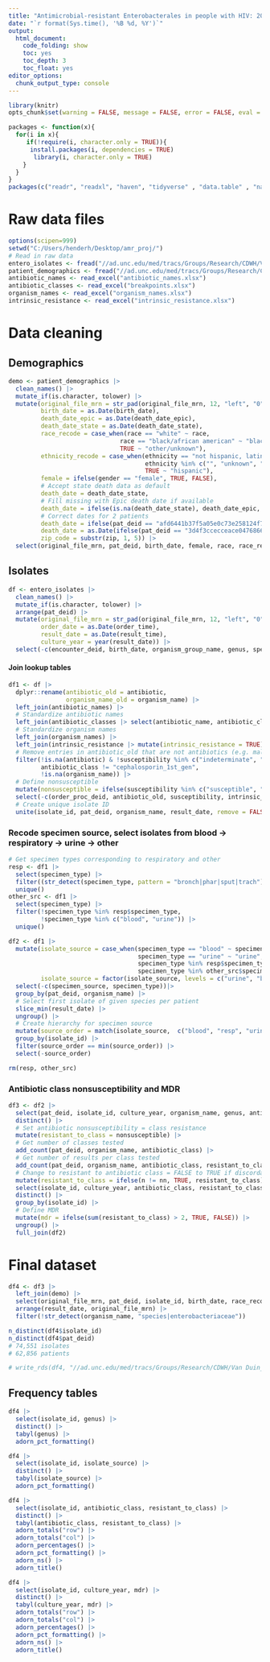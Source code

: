 ---
title: "Antimicrobial-resistant Enterobacterales in people with HIV: 2021-2023"
date: "`r format(Sys.time(), '%B %d, %Y')`"
output:
  html_document:
    code_folding: show
    toc: yes
    toc_depth: 3
    toc_float: yes
editor_options: 
  chunk_output_type: console
---

```{r setup, include=FALSE}
library(knitr)
opts_chunk$set(warning = FALSE, message = FALSE, error = FALSE, eval = TRUE, tidy = TRUE, cache = FALSE)
```

```{r libraries}
packages <- function(x){
  for(i in x){
     if(!require(i, character.only = TRUE)){
      install.packages(i, dependencies = TRUE)
       library(i, character.only = TRUE)
    }
  }
}
packages(c("readr", "readxl", "haven", "tidyverse" , "data.table" , "naniar", "rockchalk", "lubridate", "kableExtra", "DT", "formatR", "zoo", "binom", "plotly", "janitor", "sjlabelled", "Hmisc", "rms", "aod", "sandwich", "lmtest", "tableone", "broom", "gmodels", "arsenal", "investr", "RColorBrewer", "lessR"))
```

# **Raw data files**

```{r raw data files}
options(scipen=999)
setwd("C:/Users/henderh/Desktop/amr_proj/")
# Read in raw data
entero_isolates <- fread("//ad.unc.edu/med/tracs/Groups/Research/CDWH/Van Duin_David_IRB23-2326/EnterobacteralesCultures_July_2021_Aug31_2023.csv")
patient_demographics <- fread("//ad.unc.edu/med/tracs/Groups/Research/CDWH/Van Duin_David_IRB23-2326/EnterobacteralesPatientDemographics.csv")
antibiotic_names <- read_excel("antibiotic_names.xlsx")
antibiotic_classes <- read_excel("breakpoints.xlsx")
organism_names <- read_excel("organism_names.xlsx")
intrinsic_resistance <- read_excel("intrinsic_resistance.xlsx")
```

# **Data cleaning**

## **Demographics**

```{r}
demo <- patient_demographics |>
  clean_names() |>
  mutate_if(is.character, tolower) |>
  mutate(original_file_mrn = str_pad(original_file_mrn, 12, "left", "0"),
         birth_date = as.Date(birth_date),
         death_date_epic = as.Date(death_date_epic),
         death_date_state = as.Date(death_date_state),
         race_recode = case_when(race == "white" ~ race,
                               race == "black/african american" ~ "black",
                               TRUE ~ "other/unknown"),
         ethnicity_recode = case_when(ethnicity == "not hispanic, latino/a, or spanish origin" ~ "nonhispanic",
                                      ethnicity %in% c("", "unknown", "prefer not to answer") ~ "unknown",
                                      TRUE ~ "hispanic"),
         female = ifelse(gender == "female", TRUE, FALSE),
         # Accept state death data as default
         death_date = death_date_state, 
         # Fill missing with Epic death date if available
         death_date = ifelse(is.na(death_date_state), death_date_epic, death_date), 
         # Correct dates for 2 patients
         death_date = ifelse(pat_deid == "afd6441b37f5a05e0c73e258124f74eb", NA, death_date), 
         death_date = as.Date(ifelse(pat_deid == "3d4f3ccecceace0476866a4391db1cab", death_date_epic, death_date)),
         zip_code = substr(zip, 1, 5)) |>
  select(original_file_mrn, pat_deid, birth_date, female, race, race_recode, ethnicity, ethnicity_recode, death_date, zip_code)
```

## **Isolates**

```{r}
df <- entero_isolates |>
  clean_names() |>
  mutate_if(is.character, tolower) |>
  arrange(pat_deid) |>
  mutate(original_file_mrn = str_pad(original_file_mrn, 12, "left", "0"),
         order_date = as.Date(order_time),
         result_date = as.Date(result_time),
         culture_year = year(result_date)) |>
  select(-c(encounter_deid, birth_date, organism_group_name, genus, species, abnormal_yn, hide_antibiotic_yn, sensitivity_status, order_time, result_time))
```

#### **Join lookup tables**

```{r}
df1 <- df |>
  dplyr::rename(antibiotic_old = antibiotic,
                organism_name_old = organism_name) |> 
  left_join(antibiotic_names) |>
  # Standardize antibiotic names
  left_join(antibiotic_classes |> select(antibiotic_name, antibiotic_class), by = c("antibiotic" = "antibiotic_name")) |> 
  # Standardize organism names
  left_join(organism_names) |> 
  left_join(intrinsic_resistance |> mutate(intrinsic_resistance = TRUE)) |> 
  # Remove entries in antibiotic_old that are not antibiotics (e.g. maldi, esbl), classes with only 1 observation, intrinsically resistant organism-drug pairs, results for 1st gen cephalosporins
  filter(!is.na(antibiotic) & !susceptibility %in% c("indeterminate", "no interpretation") & !antibiotic_class %in% c("fosfomycin", "glycopeptide", "lipopeptide", "oxazolidinone") & is.na(intrinsic_resistance),
         antibiotic_class != "cephalosporin_1st_gen", 
         !is.na(organism_name)) |> 
  # Define nonsusceptible
  mutate(nonsusceptible = ifelse(susceptibility %in% c("susceptible", "susceptible-dose dependent"), FALSE, TRUE)) |> 
  select(-c(order_proc_deid, antibiotic_old, susceptibility, intrinsic_resistance))  |>
  # Create unique isolate ID
  unite(isolate_id, pat_deid, organism_name, result_date, remove = FALSE) 
```

### **Recode specimen source, select isolates from blood -> respiratory -> urine -> other**

```{r}
# Get specimen types corresponding to respiratory and other
resp <- df1 |>
  select(specimen_type) |>
  filter((str_detect(specimen_type, pattern = "bronch|phar|sput|trach"))) |>
  unique()
other_src <- df1 |>
  select(specimen_type) |>
  filter(!specimen_type %in% resp$specimen_type,
         !specimen_type %in% c("blood", "urine")) |>
  unique()

df2 <- df1 |>
  mutate(isolate_source = case_when(specimen_type == "blood" ~ specimen_type,
                                    specimen_type == "urine" ~ "urine",
                                    specimen_type %in% resp$specimen_type ~ "resp",
                                    specimen_type %in% other_src$specimen_type ~ "other"),
         isolate_source = factor(isolate_source, levels = c("urine", "blood", "resp", "other"))) |>
  select(-c(specimen_source, specimen_type))|>
  group_by(pat_deid, organism_name) |>
  # Select first isolate of given species per patient
  slice_min(result_date) |> 
  ungroup() |>
  # Create hierarchy for specimen source
  mutate(source_order = match(isolate_source,  c("blood", "resp", "urine", "other"))) |> 
  group_by(isolate_id) |>
  filter(source_order == min(source_order)) |>
  select(-source_order)

rm(resp, other_src)
```

### **Antibiotic class nonsusceptibility and MDR**

```{r}
df3 <- df2 |>
  select(pat_deid, isolate_id, culture_year, organism_name, genus, antibiotic_class, nonsusceptible) |>
  distinct() |>
  # Set antibiotic nonsusceptibility = class resistance
  mutate(resistant_to_class = nonsusceptible) |>  
  # Get number of classes tested
  add_count(pat_deid, organism_name, antibiotic_class) |> 
  # Get number of results per class tested
  add_count(pat_deid, organism_name, antibiotic_class, resistant_to_class) |> 
  # Change to resistant to antibiotic class = FALSE to TRUE if discordant
  mutate(resistant_to_class = ifelse(n != nn, TRUE, resistant_to_class)) |> 
  select(isolate_id, culture_year, antibiotic_class, resistant_to_class) |>
  distinct() |>
  group_by(isolate_id) |>
  # Define MDR
  mutate(mdr = ifelse(sum(resistant_to_class) > 2, TRUE, FALSE)) |> 
  ungroup() |>
  full_join(df2)
```

# **Final dataset**

```{r}
df4 <- df3 |>
  left_join(demo) |>
  select(original_file_mrn, pat_deid, isolate_id, birth_date, race_recode, ethnicity_recode, death_date, zip_code, parent_hospital, department_name, order_date, result_date, culture_year, isolate_source, organism_name, genus, antibiotic, nonsusceptible, antibiotic_class, resistant_to_class, mdr) |>
  arrange(result_date, original_file_mrn) |>
  filter(!str_detect(organism_name, "species|enterobacteriaceae"))

n_distinct(df4$isolate_id)
n_distinct(df4$pat_deid)
# 74,551 isolates
# 62,856 patients

# write_rds(df4, "//ad.unc.edu/med/tracs/Groups/Research/CDWH/Van Duin_David_IRB23-2326//entero_isolates_2021_2023.rds")
```

## **Frequency tables**

```{r}
df4 |>
  select(isolate_id, genus) |>
  distinct() |>
  tabyl(genus) |>
  adorn_pct_formatting()

df4 |>
  select(isolate_id, isolate_source) |>
  distinct() |>
  tabyl(isolate_source) |>
  adorn_pct_formatting()

df4 |>
  select(isolate_id, antibiotic_class, resistant_to_class) |>
  distinct() |>
  tabyl(antibiotic_class, resistant_to_class) |>
  adorn_totals("row") |>
  adorn_totals("col") |>
  adorn_percentages() |>
  adorn_pct_formatting() |>
  adorn_ns() |>
  adorn_title()

df4 |> 
  select(isolate_id, culture_year, mdr) |>
  distinct() |>
  tabyl(culture_year, mdr) |>
  adorn_totals("row") |>
  adorn_totals("col") |>
  adorn_percentages() |>
  adorn_pct_formatting() |>
  adorn_ns() |>
  adorn_title()
```

